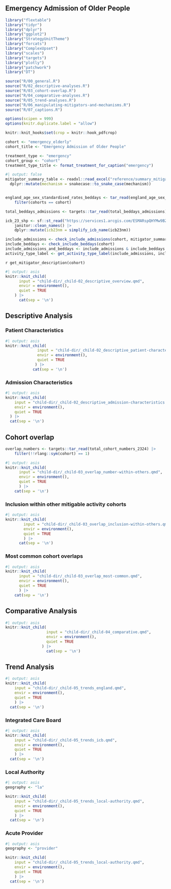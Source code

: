 ## Emergency Admission of Older People {#sec-emergency_elderly .unnumbered}

```r
library("flextable")
library("tidyr")
library("dplyr")
library("ggplot2")
library("StrategyUnitTheme")
library("forcats")
library("ComplexUpset")
library("scales")
library("targets")
library("plotly")
library("patchwork")
library("DT")

source("R/00_general.R")
source("R/02_descriptive-analyses.R")
source("R/03_cohort-overlap.R")
source("R/04_comparative-analyses.R")
source("R/05_trend-analyses.R")
source("R/06_manipulating-mitigators-and-mechanisms.R")
source("R/07_captions.R")

options(scipen = 999)
options(knitr.duplicate.label = "allow")

knitr::knit_hooks$set(crop = knitr::hook_pdfcrop)
```

```r
cohort <- "emergency_elderly"
cohort_title <- "Emergency Admission of Older People"

treatment_type <- "emergency"
cohort_group <- "cohort"
treatment_type_title <- format_treatment_for_caption("emergency")
```

```r
#| output: false
mitigator_summary_table <- readxl::read_excel("reference/summary_mitigators_table.xlsx") |>
  dplyr::mutate(mechanism = snakecase::to_snake_case(mechanism))


england_age_sex_standardised_rates_beddays <- tar_read(england_age_sex_standardised_rates_beddays) |>
    filter(cohorts == cohort)

total_beddays_admissions <- targets::tar_read(total_beddays_admissions)

icb_23_shp <- sf::st_read("https://services1.arcgis.com/ESMARspQHYMw9BZ9/arcgis/rest/services/Integrated_Care_Boards_April_2023_EN_BSC/FeatureServer/0/query?outFields=*&where=1%3D1&f=geojson") |>
    janitor::clean_names() |>
    dplyr::mutate(icb23nm = simplify_icb_name(icb23nm))
```

```r
include_admissions <- check_include_admissions(cohort, mitigator_summary_table)
include_beddays <- check_include_beddays(cohort)
include_admissions_and_beddays <- include_admissions & include_beddays
activity_type_label <- get_activity_type_label(include_admissions, include_beddays)
```

`r get_mitigator_description(cohort)`

```r
#| output: asis
knitr::knit_child(
      input = "child-dir/_child-02_descriptive_overview.qmd",
      envir = environment(),
      quiet = TRUE
    ) |>
      cat(sep = '\n')
```

## Descriptive Analysis

### Patient Characteristics

```r
#| output: asis
knitr::knit_child(
              input = "child-dir/_child-02_descriptive_patient-characteristics.qmd",
              envir = environment(),
              quiet = TRUE
             ) |>
            cat(sep = '\n')
```

### Admission Characteristics

```r
#| output: asis
knitr::knit_child(
    input = "child-dir/_child-02_descriptive_admission-characteristics.qmd",
    envir = environment(),
    quiet = TRUE
  ) |>
  cat(sep = '\n')
```

## Cohort overlap


```r
overlap_numbers <- targets::tar_read(total_cohort_numbers_2324) |>
    filter(!!rlang::sym(cohort) == 1)
```

```r
#| output: asis
knitr::knit_child(
      input = "child-dir/_child-03_overlap_number-within-others.qmd",
      envir = environment(),
      quiet = TRUE
      ) |>
    cat(sep = '\n')
```

### Inclusion within other mitigable activity cohorts

```r
#| output: asis
knitr::knit_child(
        input = "child-dir/_child-03_overlap_inclusion-within-others.qmd",
        envir = environment(),
        quiet = TRUE
        ) |>
      cat(sep = '\n')
```

### Most common cohort overlaps

```r
#| output: asis
knitr::knit_child(
      input = "child-dir/_child-03_overlap_most-common.qmd",
      envir = environment(),
      quiet = TRUE
      ) |>
    cat(sep = '\n')
```

## Comparative Analysis

```r
#| output: asis
knitr::knit_child(
                  input = "child-dir/_child-04_comparative.qmd",
                  envir = environment(),
                  quiet = TRUE
                ) |>
                  cat(sep = '\n')
```

## Trend Analysis


```r
#| output: asis
knitr::knit_child(
    input = "child-dir/_child-05_trends_england.qmd",
    envir = environment(),
    quiet = TRUE
    ) |>
  cat(sep = '\n')
```

### Integrated Care Board

```r
#| output: asis
knitr::knit_child(
    input = "child-dir/_child-05_trends_icb.qmd",
    envir = environment(),
    quiet = TRUE
    ) |>
  cat(sep = '\n')
```

### Local Authority

```r
#| output: asis
geography <- "la"

knitr::knit_child(
    input = "child-dir/_child-05_trends_local-authority.qmd",
    envir = environment(),
    quiet = TRUE
    ) |>
  cat(sep = '\n')
```

### Acute Provider

```r
#| output: asis
geography <- "provider"

knitr::knit_child(
    input = "child-dir/_child-05_trends_local-authority.qmd",
    envir = environment(),
    quiet = TRUE
    ) |>
  cat(sep = '\n')
```

